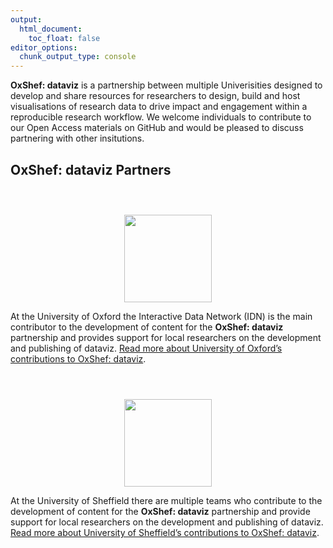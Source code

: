 ```yaml
---
output:
  html_document:
    toc_float: false
editor_options: 
  chunk_output_type: console
---
```


**OxShef: dataviz** is a partnership between multiple Univerisities designed to develop and share resources for researchers to design, build and host visualisations of research data to drive impact and engagement within a reproducible research workflow. We welcome individuals to contribute to our Open Access materials on GitHub and would be pleased to discuss partnering with other insitutions.

## OxShef: dataviz Partners

<div class="row align-items-center">

<div class="col-md-6">

<center><img style="height:140px;margin-top:42px" src="images/logo_university-of-oxford_web.png"/></center>

At the University of Oxford the Interactive Data Network (IDN) is the main contributor to the development of content for the **OxShef: dataviz** partnership and provides support for local researchers on the development and publishing of dataviz. [Read more about University of Oxford's contributions to OxShef: dataviz](partners_university-of-oxford.html).

</div>

<div class="col-md-6">

<center><img style="height:140px;margin-top:42px" src="images/logo_university-of-sheffield_web.png"/></center>

At the University of Sheffield there are multiple teams who contribute to the development of content for the **OxShef: dataviz** partnership and provide support for local researchers on the development and publishing of dataviz. [Read more about University of Sheffield's contributions to OxShef: dataviz](partners_university-of-sheffield.html).

</div>

</div>

